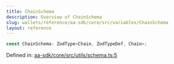 ```yaml
---
title: ChainSchema
description: Overview of ChainSchema
slug: wallets/reference/aa-sdk/core/src/variables/ChainSchema
layout: reference
---
```


```ts
const ChainSchema: ZodType<Chain, ZodTypeDef, Chain>;
```

Defined in: [aa-sdk/core/src/utils/schema.ts:5](https://github.com/alchemyplatform/aa-sdk/blob/e3c1a23e6e03f44bf2db3afddb97a91b175cba58/aa-sdk/core/src/utils/schema.ts#L5)
